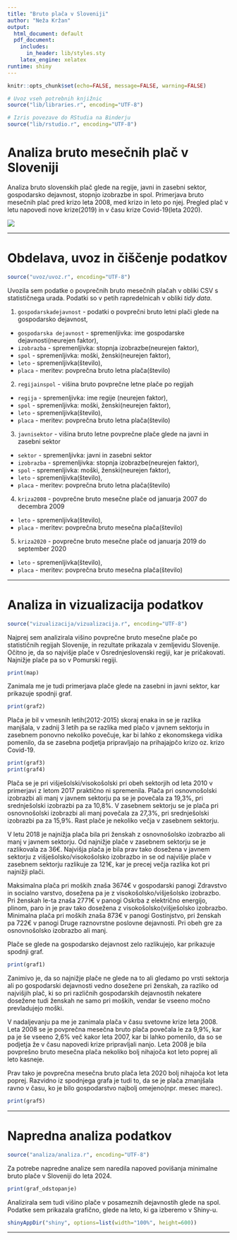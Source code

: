 ```yaml
---
title: "Bruto plača v Sloveniji"
author: "Neža Kržan"
output:
  html_document: default
  pdf_document:
    includes:
      in_header: lib/styles.sty
    latex_engine: xelatex
runtime: shiny
---
```


```r
knitr::opts_chunk$set(echo=FALSE, message=FALSE, warning=FALSE)

# Uvoz vseh potrebnih knjižnic
source("lib/libraries.r", encoding="UTF-8")
```

```r
# Izris povezave do RStudia na Binderju
source("lib/rstudio.r", encoding="UTF-8")
```

# Analiza bruto mesečnih plač v Sloveniji

Analiza bruto slovenskih plač glede na regije, javni in zasebni sektor, gospodarsko dejavnost, stopnjo izobrazbe in spol. Primerjava bruto mesečnih plač pred krizo leta 2008, med krizo in leto po njej. Pregled plač v letu napovedi nove krize(2019) in v času krize Covid-19(leta 2020).

![](slike/payday.jpg)

***

# Obdelava, uvoz in čiščenje podatkov

```r
source("uvoz/uvoz.r", encoding="UTF-8")
```

Uvozila sem podatke o povprečnih bruto mesečnih plačah v obliki CSV s statističnega
urada. Podatki so v petih rapredelnicah v obliki *tidy data*.

1. `gospodarskadejavnost` - podatki o povprečni bruto letni plači glede na gospodarsko dejavnost,
  - `gospodarska dejavnost` - spremenljivka: ime gospodarske dejavnosti(neurejen faktor),
  - `izobrazba` - spremenljivka: stopnja izobrazbe(neurejen faktor),
  - `spol` - spremenljivka: moški, ženski(neurejen faktor),
  - `leto` - spremenljivka(število),
  - `placa` - meritev: povprečna bruto letna plača(število)

2. `regijainspol` - višina bruto povprečne letne plače po regijah 
  - `regija` -  spremenljivka: ime regije (neurejen faktor),
  - `spol` - spremenljivka: moški, ženski(neurejen faktor),
  - `leto` - spremenljivka(število),
  - `placa` - meritev: povprečna bruto letna plača(število)
  
3. `javnisektor` - višina bruto letne povprečne plače glede na javni in zasebni sektor
  - `sektor` - spremenljivka: javni in zasebni sektor
  - `izobrazba` - spremenljivka: stopnja izobrazbe(neurejen faktor),
  - `spol` - spremenljivka: moški, ženski(neurejen faktor),
  - `leto` - spremenljivka(število),
  - `placa` - meritev: povprečna bruto letna plača(število)
  
4. `kriza2008` - povprečne bruto mesečne plače od januarja 2007 do decembra 2009
  - `leto` - spremenljivka(število),
  - `placa` - meritev: povprečna bruto mesečna plača(število)
  
5. `kriza2020` - povprečne bruto mesečne plače od januarja 2019 do september 2020
  - `leto` - spremenljivka(število),
  - `placa` - meritev: povprečna bruto mesečna plača(število)

***

# Analiza in vizualizacija podatkov

```r
source("vizualizacija/vizualizacija.r", encoding="UTF-8")
```

Najprej sem analizirala višino povprečne bruto mesečne plače po statističnih regijah Slovenije, in rezultate prikazala v zemljevidu Slovenije. Očitno je, da so najvišje plače v Osrednjeslovenski regiji, kar je pričakovati. Najnižje plače pa so v Pomurski regiji. 

```r
print(map)
```

Zanimala me je tudi primerjava plače glede na zasebni in javni sektor, kar prikazuje spodnji graf.


```r
print(graf2)
```
Plača je bil v vmesnih letih(2012-2015) skoraj enaka in se je razlika manjšala, v zadnij 3 letih pa se razlika med plačo v javnem sektorju in zasebnem ponovno nekoliko povečuje, kar bi lahko z ekonomskega vidika pomenilo, da se zasebna podjetja pripravljajo na prihajajpčo krizo oz. krizo Covid-19.

```r
print(graf3)
print(graf4)
```

Plača se je pri višješolski/visokošolski pri obeh sektorjih od leta 2010 v primerjavi z letom 2017 praktično ni spremenila. Plača pri osnovnošolski izobrazbi ali manj  v javnem sektorju pa se je povečala za 19,3%, pri srednješolski izobrazbi pa za 10,8%. V zasebnem sektorju se je plača pri osnovnošolski izobrazbi ali manj povečala za 27,3%, pri srednješolski izobrazbi pa za 15,9%. Rast plače je nekoliko večja v zasebnem sektorju.

V letu 2018 je najnižja plača bila pri ženskah z osnovnošolsko izobrazbo ali manj v javnem sektorju. Od najnižje plače v zasebnem sektorju se je razlikovala za 36€. Najvišja plača je bila prav tako dosežena v javnem sektorju z višješolsko/visokošolsko izobrazbo in se od najvišje plače v zasebnem sektorju razlikuje za 121€, kar je precej večja razlika kot pri najnižji plači.

Maksimalna plača pri moških znaša 3674€ v gospodarski panogi Zdravstvo in socialno varstvo, dosežena pa je z visokošolsko/višješolsko izobrazbo. Pri ženskah le-ta znaša 2771€ v panogi Oskrba z električno energijo, plinom, paro in je prav tako dosežena z visokošolsko(višješolsko izobrazbo. 
Minimalna plača pri moških znaša 873€ v panogi Gostinjstvo, pri ženskah pa 722€ v panogi Druge raznovrstne poslovne dejavnosti. Pri obeh gre za osnovnošolsko izobrazbo ali manj.

Plače se glede na gospodarsko dejavnost zelo razlikujejo, kar prikazuje spodnji graf.
```r
print(graf1)
```

Zanimivo je, da so najnižje plače ne glede na to ali gledamo po vrsti sektorja ali po gospodarski dejavnosti vedno dosežene pri ženskah, za razliko od najvišjih plač, ki so pri različnih gospodarskih dejavnostih nekatere dosežene tudi ženskah ne samo pri moških, vendar še vseeno močno prevladujejo moški.

V nadaljevanju pa me je zanimala plača v času svetovne krize leta 2008. Leta 2008 se je povprečna mesečna bruto plača povečala le za 9,9%, kar pa je še vseeno 2,6% več kakor leta 2007, kar bi lahko pomenilo, da so se podjetja že v času napovedi krize pripravljali nanjo. Leta 2008 je bila povprešno bruto mesečna plača nekoliko bolj nihajoča kot leto poprej ali leto kasneje. 

Prav tako je povprečna mesečna bruto plača leta 2020 bolj nihajoča kot leta poprej. Razvidno iz spodnjega grafa je tudi to, da se je plača zmanjšala ravno v času, ko je bilo gospodarstvo najbolj omejeno(npr. mesec marec).

```r
print(graf5)
```

***

# Napredna analiza podatkov
```r
source("analiza/analiza.r", encoding="UTF-8")
```

Za potrebe napredne analize sem naredila napoved povišanja minimalne bruto plače v Sloveniji do leta 2024.

```r
print(graf_odstopanje)
```

Analizirala sem tudi višino plače v posameznih dejavnostih glede na spol. Podatke sem prikazala grafično, glede na leto, ki ga izberemo v Shiny-u. 

```r
shinyAppDir("shiny", options=list(width="100%", height=600))
```
***